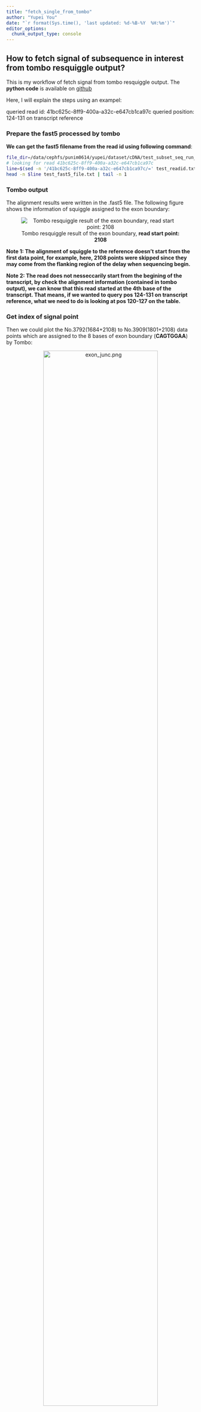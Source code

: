 ```yaml
---
title: "fetch_single_from_tombo"
author: "Yupei You"
date: "`r format(Sys.time(), 'last updated: %d-%B-%Y  %H:%m')`"
editor_options:
  chunk_output_type: console
---
```


## How to fetch signal of subsequence in interest from tombo resquiggle output?

This is my workflow of fetch signal from tombo resquiggle output. The **python code** is available on [github](https://github.com/youyupei/Nanopore-Splicing-Site/blob/master/helper.py)


Here, I will explain the steps using an exampel:

queried read id: 41bc625c-8ff9-400a-a32c-e647cb1ca97c
queried position: 124-131 on transcript reference

### Prepare the fast5 processed by tombo

**We can get the fast5 filename from the read id using following command**:

```bash
file_dir=/data/cephfs/punim0614/yupei/dataset/cDNA/test_subset_seq_run_1213_barcode_7
# looking for read 41bc625c-8ff9-400a-a32c-e647cb1ca97c
line=$(sed -n '/41bc625c-8ff9-400a-a32c-e647cb1ca97c/=' test_readid.txt)
head -n $line test_fast5_file.txt | tail -n 1
```


### Tombo output

The alignment results were written in the .fast5 file. The following figure shows the information of squiggle assigned to the exon boundary:

<center>

![Tombo resquiggle result of the exon boundary, **read start point: 2108**](../docs/img/41bc625c-8ff9-400a-a32c-e647cb1ca97c_exon_junction_index.png){width=60; #boundary_region}

</center>


**Note 1: The alignment of squiggle to the reference doesn't start from the first data point, for example, here, 2108 points were skipped since they may come from the flanking region of the delay when sequencing begin.**

**Note 2: The read does not nesseccarily start from the begining of the transcript, by check the alignment information (contained in tombo output), we can know that this read started at the 4th base of the transcript. That means, if we wanted to query pos 124-131 on transcript reference, what we need to do is looking at pos 120-127 on the table.**

### Get index of signal point

Then we could plot the No.3792(1684+2108) to No.3909(1801+2108) data points which are assigned to the 8 bases of exon boundary (**CAGTGGAA**) by Tombo:


<center>

![exon_junc.png](../docs/img/41bc625c-8ff9-400a-a32c-e647cb1ca97c_exon_junc.png){width=85%}

